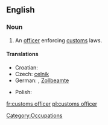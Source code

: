 ==English==
{{wikipedia}}

===Noun===
{{en-noun|sg=[[customs]] [[officer]]}}

# An [[officer]] enforcing [[customs]] laws.

====Translations====
{{trans-top|officer}}
* Croatian: {{t|hr|carinik|alt=cȁrinīk|m}}
* Czech: [[celník]] {{m}}
* German: {{t|de|Zöllner|m}}, [[Zollbeamte]] {{m|f}}
{{trans-mid}}
* Polish: {{t+|pl|celnik|m}}
{{trans-bottom}}

[[Category:Occupations]]

[[fr:customs officer]]
[[pl:customs officer]]
